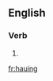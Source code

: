 ==English==

===Verb===
{{head|en|present participle}}

# {{present participle of|haue|lang=en|nocat=1}}

[[fr:hauing]]